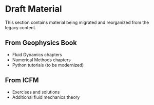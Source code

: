 # Draft Material

This section contains material being migrated and reorganized from the legacy content.

## From Geophysics Book
- Fluid Dynamics chapters
- Numerical Methods chapters
- Python tutorials (to be modernized)

## From ICFM
- Exercises and solutions
- Additional fluid mechanics theory